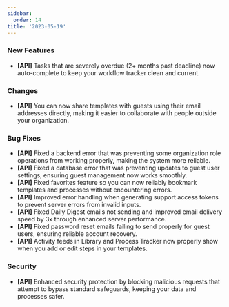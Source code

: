 ```yaml
---
sidebar:
  order: 14
title: '2023-05-19'
---
```


### New Features

- **[API]** Tasks that are severely overdue (2+ months past deadline) now auto-complete to keep your workflow tracker clean and current.

### Changes

- **[API]** You can now share templates with guests using their email addresses directly, making it easier to collaborate with people outside your organization.

### Bug Fixes

- **[API]** Fixed a backend error that was preventing some organization role operations from working properly, making the system more reliable.
- **[API]** Fixed a database error that was preventing updates to guest user settings, ensuring guest management now works smoothly.
- **[API]** Fixed favorites feature so you can now reliably bookmark templates and processes without encountering errors.
- **[API]** Improved error handling when generating support access tokens to prevent server errors from invalid inputs.
- **[API]** Fixed Daily Digest emails not sending and improved email delivery speed by 3x through enhanced server performance.
- **[API]** Fixed password reset emails failing to send properly for guest users, ensuring reliable account recovery.
- **[API]** Activity feeds in Library and Process Tracker now properly show when you add or edit steps in your templates.

### Security

- **[API]** Enhanced security protection by blocking malicious requests that attempt to bypass standard safeguards, keeping your data and processes safer.